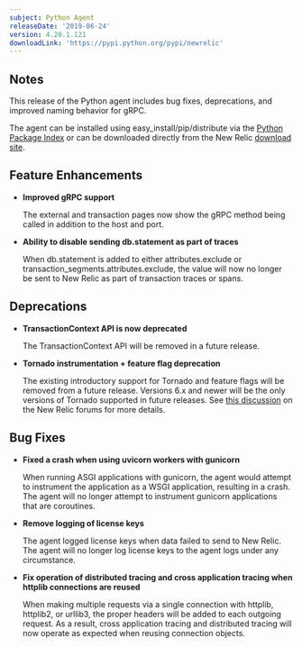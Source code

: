 ```yaml
---
subject: Python Agent
releaseDate: '2019-06-24'
version: 4.20.1.121
downloadLink: 'https://pypi.python.org/pypi/newrelic'
---
```


## Notes

This release of the Python agent includes bug fixes, deprecations, and improved naming behavior for gRPC.

The agent can be installed using easy_install/pip/distribute via the [Python Package Index](https://pypi.python.org/pypi/newrelic) or can be downloaded directly from the New Relic [download site](http://download.newrelic.com/python_agent/release).

## Feature Enhancements

* **Improved gRPC support**

  The external and transaction pages now show the gRPC method being called in addition to the host and port.
* **Ability to disable sending db.statement as part of traces**

  When db.statement is added to either attributes.exclude or transaction_segments.attributes.exclude, the value will now no longer be sent to New Relic as part of transaction traces or spans.

## Deprecations

* **TransactionContext API is now deprecated**

  The TransactionContext API will be removed in a future release.
* **Tornado instrumentation + feature flag deprecation**

  The existing introductory support for Tornado and feature flags will be removed from a future release. Versions 6.x and newer will be the only versions of Tornado supported in future releases. See [this discussion](https://discuss.newrelic.com/t/python-tornado-support/75613) on the New Relic forums for more details.

## Bug Fixes

* **Fixed a crash when using uvicorn workers with gunicorn**

  When running ASGI applications with gunicorn, the agent would attempt to instrument the application as a WSGI application, resulting in a crash. The agent will no longer attempt to instrument gunicorn applications that are coroutines.
* **Remove logging of license keys**

  The agent logged license keys when data failed to send to New Relic. The agent will no longer log license keys to the agent logs under any circumstance.
* **Fix operation of distributed tracing and cross application tracing when httplib connections are reused**

  When making multiple requests via a single connection with httplib, httplib2, or urllib3, the proper headers will be added to each outgoing request. As a result, cross application tracing and distributed tracing will now operate as expected when reusing connection objects.
